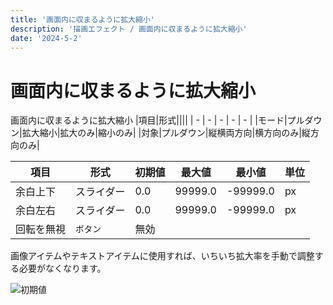 ---
title: '画面内に収まるように拡大縮小'
description: '描画エフェクト / 画面内に収まるように拡大縮小'
date: '2024-5-2'
---

# 画面内に収まるように拡大縮小

画面内に収まるように拡大縮小
|項目|形式||||
| - | - | - | - | - |
|モード|プルダウン|拡大縮小|拡大のみ|縮小のみ|
|対象|プルダウン|縦横両方向|横方向のみ|縦方向のみ|  

|項目|形式|初期値|最大値|最小値|単位|
| - | - | - | - | - | - |
|余白上下|スライダー|0.0|99999.0|-99999.0|px|
|余白左右|スライダー|0.0|99999.0|-99999.0|px|
|回転を無視|`ボタン`|無効||||

画像アイテムやテキストアイテムに使用すれば、いちいち拡大率を手動で調整する必要がなくなります。

![初期値](/assets/effects/描画/画面内に収まるように拡大縮小/初期値.png)
